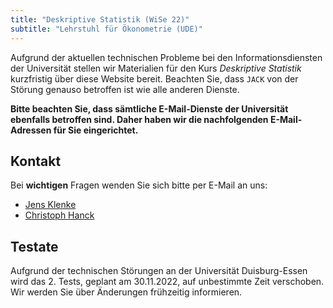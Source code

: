 ```yaml
---
title: "Deskriptive Statistik (WiSe 22)"
subtitle: "Lehrstuhl für Ökonometrie (UDE)"
---
```


Aufgrund der aktuellen technischen Probleme bei den Informationsdiensten der Universität stellen wir Materialien für den Kurs *Deskriptive Statistik* kurzfristig über diese Website bereit. Beachten Sie, dass `JACK` von der Störung genauso betroffen ist wie alle anderen Dienste.

**Bitte beachten Sie, dass sämtliche E-Mail-Dienste der Universität ebenfalls betroffen sind. Daher haben wir die nachfolgenden E-Mail-Adressen für Sie eingerichtet.**

## Kontakt

Bei **wichtigen** Fragen wenden Sie sich bitte per E-Mail an uns:

-   [Jens Klenke](mailto:jens.klenke.ude@gmail.com?subject=[Deskriptive Statistik])
-   [Christoph Hanck](mailto:christoph.hanck@uni-dortmund.de?subject=[Deskriptive Statistik])

## Testate

Aufgrund der technischen Störungen an der Universität Duisburg-Essen wird das 2. Tests, geplant am 30.11.2022, auf unbestimmte Zeit verschoben. Wir werden Sie über Änderungen frühzeitig informieren.

<!--
## Discord: Diskussions- und Nachrichtenforum

<iframe src="https://e.widgetbot.io/channels/1046707102984437770/1046707119774236694" height="600" width="100%"></iframe>
-->

